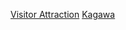 {{日本行政區劃分類導航|觀光地}}
{{Commonscat|Visitor attractions in Kagawa prefecture}}

[[Category:香川縣|Visitor Attraction]]
[[Category:日本各都道府縣旅遊景點|Kagawa]]